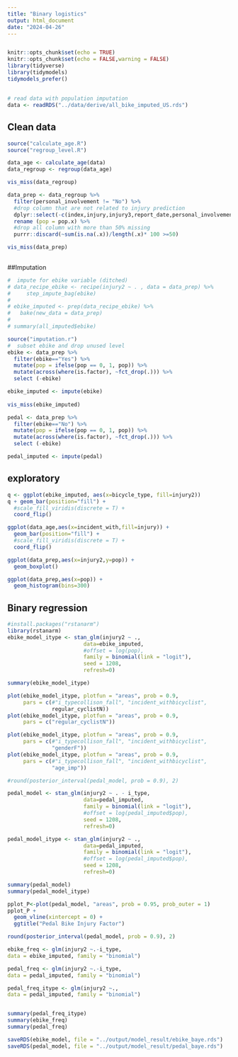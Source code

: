 ```yaml
---
title: "Binary logistics"
output: html_document
date: "2024-04-26"
---
```


```r

```

```r
knitr::opts_chunk$set(echo = TRUE)
knitr::opts_chunk$set(echo = FALSE,warning = FALSE)
library(tidyverse)
library(tidymodels)
tidymodels_prefer()
```
##
```r
# read data with population imputation 
data <- readRDS("../data/derive/all_bike_imputed_US.rds")
```

## Clean data

```r
source("calculate_age.R")
source("regroup_level.R")

```

```r
data_age <- calculate_age(data)
data_regroup <- regroup(data_age)
```

```r
vis_miss(data_regroup)
```

```r
data_prep <- data_regroup %>%
  filter(personal_involvement != "No") %>% 
  #drop column that are not related to injury prediction
  dplyr::select(-c(index,injury,injury3,report_date,personal_involvement,p_type,age,geometry,birthmonth,infrastructure_changed,age_group,date,details,impact,pk,direction,geometry.x,geometry.y,X)) %>%
  rename (pop = pop.x) %>% 
  #drop all column with more than 50% missing
  purrr::discard(~sum(is.na(.x))/length(.x)* 100 >=50)

vis_miss(data_prep)
  
```

##Imputation
```r
#  impute for ebike variable (ditched)
# data_recipe_ebike <- recipe(injury2 ~ . , data = data_prep) %>%
#     step_impute_bag(ebike)
#   
# ebike_imputed <- prep(data_recipe_ebike) %>% 
#   bake(new_data = data_prep)
#   
# summary(all_imputed$ebike)
```

```r
source("imputation.r")
#  subset ebike and drop unused level
ebike <- data_prep %>% 
  filter(ebike=="Yes") %>% 
  mutate(pop = ifelse(pop == 0, 1, pop)) %>% 
  mutate(across(where(is.factor), ~fct_drop(.))) %>% 
  select (-ebike)

ebike_imputed <- impute(ebike)
  
vis_miss(ebike_imputed)
```

```r
pedal <- data_prep %>% 
  filter(ebike=="No") %>% 
  mutate(pop = ifelse(pop == 0, 1, pop)) %>% 
  mutate(across(where(is.factor), ~fct_drop(.))) %>% 
  select (-ebike)

pedal_imputed <- impute(pedal)
```

## exploratory
```r
q <- ggplot(ebike_imputed, aes(x=bicycle_type, fill=injury2))
q + geom_bar(position="fill") + 
  #scale_fill_viridis(discrete = T) +
  coord_flip()
```

```r
ggplot(data_age,aes(x=incident_with,fill=injury)) +
  geom_bar(position="fill") +
  #scale_fill_viridis(discrete = T) +
  coord_flip()

ggplot(data_prep,aes(x=injury2,y=pop)) +
  geom_boxplot() 

ggplot(data_prep,aes(x=pop)) +
  geom_histogram(bins=300) 
```

## Binary regression
```r
#install.packages("rstanarm")
library(rstanarm)
ebike_model_itype <- stan_glm(injury2 ~ .,
                        data=ebike_imputed,
                        #offset = log(pop),
                        family = binomial(link = "logit"),
                        seed = 1208,
                        refresh=0)

summary(ebike_model_itype)
```


```r
plot(ebike_model_itype, plotfun = "areas", prob = 0.9,
     pars = c(#"i_typecollison_fall", "incident_withbicyclist",
              regular_cyclistN))
plot(ebike_model_itype, plotfun = "areas", prob = 0.9,
     pars = c("regular_cyclistN"))

plot(ebike_model_itype, plotfun = "areas", prob = 0.9,
     pars = c(#"i_typecollison_fall", "incident_withbicyclist",
              "genderF"))
plot(ebike_model_itype, plotfun = "areas", prob = 0.9,
     pars = c(#"i_typecollison_fall", "incident_withbicyclist",
              "age_imp"))

#round(posterior_interval(pedal_model, prob = 0.9), 2)
```

```r
pedal_model <- stan_glm(injury2 ~ . - i_type,
                        data=pedal_imputed,
                        family = binomial(link = "logit"),
                        #offset = log(pedal_imputed$pop),
                        seed = 1208,
                        refresh=0)

pedal_model_itype <- stan_glm(injury2 ~ .,
                        data=pedal_imputed,
                        family = binomial(link = "logit"),
                        #offset = log(pedal_imputed$pop),
                        seed = 1208,
                        refresh=0)

summary(pedal_model)
summary(pedal_model_itype)
```


```r
pplot_P<-plot(pedal_model, "areas", prob = 0.95, prob_outer = 1)
pplot_P + 
  geom_vline(xintercept = 0) +
  ggtitle("Pedal Bike Injury Factor")

round(posterior_interval(pedal_model, prob = 0.9), 2)

```

```r
ebike_freq <- glm(injury2 ~.-i_type, 
data = ebike_imputed, family = "binomial")

pedal_freq <- glm(injury2 ~.-i_type, 
data = pedal_imputed, family = "binomial")

pedal_freq_itype <- glm(injury2 ~., 
data = pedal_imputed, family = "binomial")


summary(pedal_freq_itype)
summary(ebike_freq)
summary(pedal_freq)

saveRDS(ebike_model, file = "../output/model_result/ebike_baye.rds")
saveRDS(pedal_model, file = "../output/model_result/pedal_baye.rds")

```

